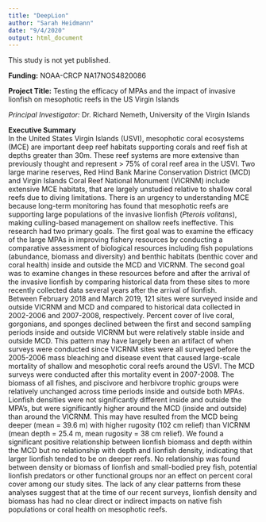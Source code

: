```yaml
---
title: "DeepLion"
author: "Sarah Heidmann"
date: "9/4/2020"
output: html_document
---
```


This study is not yet published.

**Funding:** NOAA-CRCP NA17NOS4820086

**Project Title:** Testing the efficacy of MPAs and the impact of invasive lionfish on mesophotic reefs in the US Virgin Islands

*Principal Investigator:* Dr. Richard Nemeth, University of the Virgin Islands

**Executive Summary**\
In the United States Virgin Islands (USVI), mesophotic coral ecosystems (MCE) are important deep reef habitats supporting corals and reef fish at depths greater than 30m. These reef systems are more extensive than previously thought and represent > 75% of coral reef area in the USVI. Two large marine reserves, Red Hind Bank Marine Conservation District (MCD) and Virgin Islands Coral Reef National Monument (VICRNM) include extensive MCE habitats, that are largely unstudied relative to shallow coral reefs due to diving limitations. There is an urgency to understanding MCE because long-term monitoring has found that mesophotic reefs are supporting large populations of the invasive lionfish (*Pterois volitans*), making culling-based management on shallow reefs ineffective. This research had two primary goals. The first goal was to examine the efficacy of the large MPAs in improving fishery resources by conducting a comparative assessment of biological resources including fish populations (abundance, biomass and diversity) and benthic habitats (benthic cover and coral health) inside and outside the MCD and VICRNM. The second goal was to examine changes in these resources before and after the arrival of the invasive lionfish by comparing historical data from these sites to more recently collected data several years after the arrival of lionfish.\
Between February 2018 and March 2019, 121 sites were surveyed inside and outside VICRNM and MCD and compared to historical data collected in 2002-2006 and 2007-2008, respectively. Percent cover of live coral, gorgonians, and sponges declined between the first and second sampling periods inside and outside VICRNM but were relatively stable inside and outside MCD. This pattern may have largely been an artifact of when surveys were conducted since VICRNM sites were all surveyed before the 2005-2006 mass bleaching and disease event that caused large-scale mortality of shallow and mesophotic coral reefs around the USVI. The MCD surveys were conducted after this mortality event in 2007-2008. The biomass of all fishes, and piscivore and herbivore trophic groups were relatively unchanged across time periods inside and outside both MPAs.\
Lionfish densities were not significantly different inside and outside the MPA’s, but were significantly higher around the MCD (inside and outside) than around the VICRNM. This may have resulted from the MCD being deeper (mean = 39.6 m) with higher rugosity (102 cm relief) than VICRNM (mean depth = 25.4 m, mean rugosity = 38 cm relief). We found a significant positive relationship between lionfish biomass and depth within the MCD but no relationship with depth and lionfish density, indicating that larger lionfish tended to be on deeper reefs. No relationship was found between density or biomass of lionfish and small-bodied prey fish, potential lionfish predators or other functional groups nor an effect on percent coral cover among our study sites. The lack of any clear patterns from these analyses suggest that at the time of our recent surveys, lionfish density and biomass has had no clear direct or indirect impacts on native fish populations or coral health on mesophotic reefs.